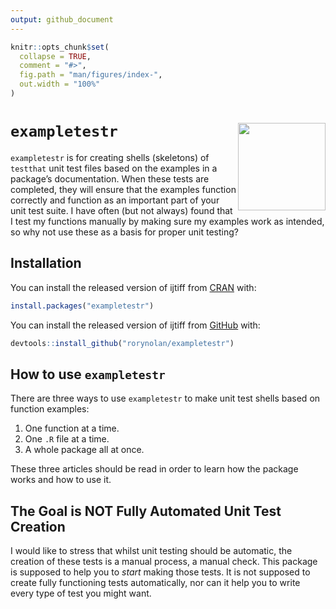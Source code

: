 ```yaml
---
output: github_document
---
```


<!-- README.md is generated from README.Rmd. Please edit that file -->

```r
knitr::opts_chunk$set(
  collapse = TRUE,
  comment = "#>",
  fig.path = "man/figures/index-",
  out.width = "100%"
)
```

# `exampletestr` <img src="man/figures/logo.png" align="right" height=140/>

`exampletestr` is for creating shells (skeletons) of `testthat` unit test files based on the examples in a package's documentation. When these tests are completed, they will ensure that the examples function correctly and function as an important part of your unit test suite. I have often (but not always) found that I test my functions manually by making sure my examples work as intended, so why not use these as a basis for proper unit testing?

## Installation

You can install the released version of ijtiff from [CRAN](https://CRAN.R-project.org/package=exampletestr) with:

```r
install.packages("exampletestr")
```

You can install the released version of ijtiff from [GitHub](https://github.com/rorynolan/exampletestr) with:

```r
devtools::install_github("rorynolan/exampletestr")
```


## How to use `exampletestr`

There are three ways to use `exampletestr` to make unit test shells based on function examples:

1. One function at a time.
1. One `.R` file at a time.
1. A whole package all at once.

These three articles should be read in order to learn how the package works and how to use it.


## The Goal is NOT Fully Automated Unit Test Creation

I would like to stress that whilst unit testing should be automatic, the creation of these tests is a manual process, a manual check. This package is supposed to help you to _start_ making those tests. It is not supposed to create fully functioning tests automatically, nor can it help you to write every type of test you might want.
